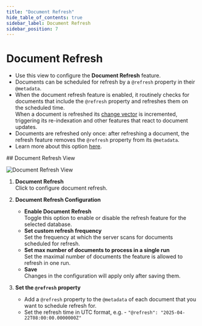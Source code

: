 ```yaml
---
title: "Document Refresh"
hide_table_of_contents: true
sidebar_label: Document Refresh
sidebar_position: 7
---
```



# Document Refresh
<Admonition type="note" title="Note">

* Use this view to configure the **Document Refresh** feature.  
* Documents can be scheduled for refresh by a `@refresh` property in their `@metadata`.  
* When the document refresh feature is enabled, it routinely checks for documents that 
  include the `@refresh` property and refreshes them on the scheduled time.  
  When a document is refreshed its [change vector](../../server/clustering/replication/change-vector.mdx) 
  is incremented, triggering its re-indexation and other features that react to document updates.  
* Documents are refreshed only once: after refreshing a document, the refresh feature removes 
  the `@refresh` property from its `@metadata`.  
* Learn more about this option [here](../../../server/extensions/refresh.mdx).  

</Admonition>
## Document Refresh View

![Document Refresh View](./assets/document-refresh.png)

1. **Document Refresh**  
   Click to configure document refresh.

2. **Document Refresh Configuration**  
    * **Enable Document Refresh**  
      Toggle this option to enable or disable the refresh feature for the selected database.  
    * **Set custom refresh frequency**  
      Set the frequency at which the server scans for documents scheduled for refresh.  
    * **Set max number of documents to process in a single run**  
      Set the maximal number of documents the feature is allowed to refresh in one run.  
    * **Save**  
      Changes in the configuration will apply only after saving them.  

3. **Set the `@refresh` property**  
   * Add a `@refresh` property to the `@metadata` of each document that you want to schedule refresh for.  
   * Set the refresh time in UTC format, e.g. - `"@refresh": "2025-04-22T08:00:00.0000000Z"`  



